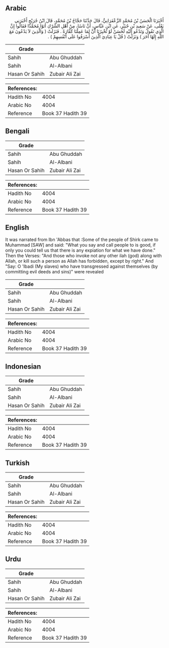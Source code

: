## Arabic


<div dir="rtl" lang="ar" style={{fontSize:'larger',backgroundColor:'#f8f9fa',padding:20}}>
أَخْبَرَنَا الْحَسَنُ بْنُ مُحَمَّدٍ الزَّعْفَرَانِيُّ، قَالَ حَدَّثَنَا حَجَّاجُ بْنُ مُحَمَّدٍ، قَالَ ابْنُ جُرَيْجٍ أَخْبَرَنِي يَعْلَى، عَنْ سَعِيدِ بْنِ جُبَيْرٍ، عَنِ ابْنِ عَبَّاسٍ، أَنَّ نَاسًا، مِنْ أَهْلِ الشِّرْكِ أَتَوْا مُحَمَّدًا فَقَالُوا إِنَّ الَّذِي تَقُولُ وَتَدْعُو إِلَيْهِ لَحَسَنٌ لَوْ تُخْبِرُنَا أَنَّ لِمَا عَمِلْنَا كَفَّارَةً ‏.‏ فَنَزَلَتْ ‏(‏ وَالَّذِينَ لاَ يَدْعُونَ مَعَ اللَّهِ إِلَهًا آخَرَ ‏)‏ وَنَزَلَتْ ‏(‏ قُلْ يَا عِبَادِيَ الَّذِينَ أَسْرَفُوا عَلَى أَنْفُسِهِمْ ‏)‏ ‏.‏
</div>
<div style={{backgroundColor:'#f8f9fa',padding:20, marginBottom: 10}}><table> <thead> <tr> <th>Grade</th> <th></th> </tr> </thead> <tbody> <tr><td>Sahih</td><td>Abu Ghuddah</td></tr><tr><td>Sahih</td><td>Al-Albani</td></tr><tr><td>Hasan Or Sahih</td><td>Zubair Ali Zai</td></tr></tbody></table><table> <thead> <tr> <th>References:</th> <th></th> </tr> </thead> <tbody><tr><td>Hadith No</td><td>4004</td></tr><tr><td>Arabic No</td><td>4004</td></tr><tr><td>Reference</td><td>Book 37 Hadith 39</td></tr></tbody></table></div>

## Bengali


<div dir="ltr" lang="bn" style={{fontSize:'larger',backgroundColor:'#f8f9fa',padding:20}}>

</div>
<div style={{backgroundColor:'#f8f9fa',padding:20, marginBottom: 10}}><table> <thead> <tr> <th>Grade</th> <th></th> </tr> </thead> <tbody> <tr><td>Sahih</td><td>Abu Ghuddah</td></tr><tr><td>Sahih</td><td>Al-Albani</td></tr><tr><td>Hasan Or Sahih</td><td>Zubair Ali Zai</td></tr></tbody></table><table> <thead> <tr> <th>References:</th> <th></th> </tr> </thead> <tbody><tr><td>Hadith No</td><td>4004</td></tr><tr><td>Arabic No</td><td>4004</td></tr><tr><td>Reference</td><td>Book 37 Hadith 39</td></tr></tbody></table></div>

## English


<div dir="ltr" lang="en" style={{fontSize:'larger',backgroundColor:'#f8f9fa',padding:20}}>
It was narrated from Ibn 'Abbas that :Some of the people of Shirk came to Muhammad [SAW] and said: "What you say and call people to is good, if only you could tell us that there is any expiation for what we have done." Then the Verses: "And those who invoke not any other ilah (god) along with Allah, or kill such a person as Allah has forbidden, except by right." And "Say: O 'Ibadi (My slaves) who have transgressed against themselves (by committing evil deeds and sins)" were revealed
</div>
<div style={{backgroundColor:'#f8f9fa',padding:20, marginBottom: 10}}><table> <thead> <tr> <th>Grade</th> <th></th> </tr> </thead> <tbody> <tr><td>Sahih</td><td>Abu Ghuddah</td></tr><tr><td>Sahih</td><td>Al-Albani</td></tr><tr><td>Hasan Or Sahih</td><td>Zubair Ali Zai</td></tr></tbody></table><table> <thead> <tr> <th>References:</th> <th></th> </tr> </thead> <tbody><tr><td>Hadith No</td><td>4004</td></tr><tr><td>Arabic No</td><td>4004</td></tr><tr><td>Reference</td><td>Book 37 Hadith 39</td></tr></tbody></table></div>

## Indonesian


<div dir="ltr" lang="id" style={{fontSize:'larger',backgroundColor:'#f8f9fa',padding:20}}>

</div>
<div style={{backgroundColor:'#f8f9fa',padding:20, marginBottom: 10}}><table> <thead> <tr> <th>Grade</th> <th></th> </tr> </thead> <tbody> <tr><td>Sahih</td><td>Abu Ghuddah</td></tr><tr><td>Sahih</td><td>Al-Albani</td></tr><tr><td>Hasan Or Sahih</td><td>Zubair Ali Zai</td></tr></tbody></table><table> <thead> <tr> <th>References:</th> <th></th> </tr> </thead> <tbody><tr><td>Hadith No</td><td>4004</td></tr><tr><td>Arabic No</td><td>4004</td></tr><tr><td>Reference</td><td>Book 37 Hadith 39</td></tr></tbody></table></div>

## Turkish


<div dir="ltr" lang="tr" style={{fontSize:'larger',backgroundColor:'#f8f9fa',padding:20}}>

</div>
<div style={{backgroundColor:'#f8f9fa',padding:20, marginBottom: 10}}><table> <thead> <tr> <th>Grade</th> <th></th> </tr> </thead> <tbody> <tr><td>Sahih</td><td>Abu Ghuddah</td></tr><tr><td>Sahih</td><td>Al-Albani</td></tr><tr><td>Hasan Or Sahih</td><td>Zubair Ali Zai</td></tr></tbody></table><table> <thead> <tr> <th>References:</th> <th></th> </tr> </thead> <tbody><tr><td>Hadith No</td><td>4004</td></tr><tr><td>Arabic No</td><td>4004</td></tr><tr><td>Reference</td><td>Book 37 Hadith 39</td></tr></tbody></table></div>

## Urdu


<div dir="rtl" lang="ur" style={{fontSize:'larger',backgroundColor:'#f8f9fa',padding:20}}>

</div>
<div style={{backgroundColor:'#f8f9fa',padding:20, marginBottom: 10}}><table> <thead> <tr> <th>Grade</th> <th></th> </tr> </thead> <tbody> <tr><td>Sahih</td><td>Abu Ghuddah</td></tr><tr><td>Sahih</td><td>Al-Albani</td></tr><tr><td>Hasan Or Sahih</td><td>Zubair Ali Zai</td></tr></tbody></table><table> <thead> <tr> <th>References:</th> <th></th> </tr> </thead> <tbody><tr><td>Hadith No</td><td>4004</td></tr><tr><td>Arabic No</td><td>4004</td></tr><tr><td>Reference</td><td>Book 37 Hadith 39</td></tr></tbody></table></div>